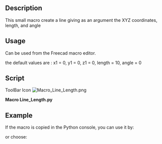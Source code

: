 <languages/>
<translate>

<!--T:1-->
{{Macro
|Name=Macro Line Length
|Icon=Macro_Line_Length.png
|Description=Create a line giving as an argument the XYZ coordinates, length, and angle. The new line is created in the real coordinate of object, not in the coordinate of the Body.<br/>{{ColoredText|(Command line, paste this complete macro in the Python console)}}.
|Author=mario52
|Version=02.00
|Date=2014-08-08
|FCVersion=All
|Download=[https://wiki.freecad.org/images/b/bd/Macro_Line_Length.png ToolBar Icon]
}}

==Description== <!--T:11-->

<!--T:2-->
This small macro create a line giving as an argument the XYZ coordinates, length, and angle

==Usage== <!--T:12-->

<!--T:3-->
Can be used from the Freecad macro editor.

<!--T:4-->
the default values are : x1 = 0, y1 = 0, z1 = 0, length = 10, angle = 0

==Script== <!--T:7-->

<!--T:13-->
ToolBar Icon [[Image:Macro_Line_Length.png]]

</translate>
'''Macro Line_Length.py'''

{{MacroCode|code=
# -*- coding: utf-8 -*-
# créer une ligne avec une coordonnée une longueur et un angle sur le plan X Y
# create line with coordinate length and angle to plane X Y
import FreeCAD, FreeCADGui, Draft
from math import cos, sin, radians
#from FreeCAD import Base
 
def line_length(x1 = 0.0, y1 = 0.0, z1 = 0.0, length = 10.0, angle = 0.0):
    x2 = x1 + (length * cos(radians(angle)))
    y2 = y1 + (length * sin(radians(angle)))
    z2 = z1 #+ ()
    Draft.makeWire([FreeCAD.Vector(x1,y1,z1),FreeCAD.Vector(x2,y2,z2)])

#Example:
#x1 = 0.0          # Edit coordinate x1 origin
#y1 = 0.0          # Edit coordinate y1 origin
#z1 = 0.0          # Edit coordinate z1 origin
#length = 50.0       # Edit length
#angle  = 45.0       # Edit angle plane XY
 
#line_length(x1, y1, z1, length, angle)
}}
<translate>

==Example== <!--T:8-->

<!--T:9-->
If the macro is copied in the Python console, you can use it by:

</translate>
{{Code|code=
>>> line_length(x1 = 0, y1 = 0, z1 = 0, length = 10, angle = 45)
}}
<translate>

<!--T:10-->
or choose:

</translate>
{{Code|code=
>>> line_length(x1 = 10, y1 = 10, z1 = 0, length = 50)

>>> line_length(length = 50, angle = 45)
}}